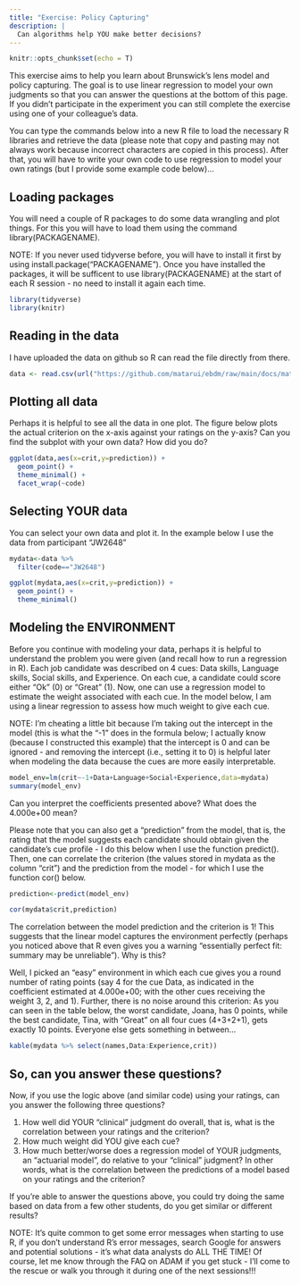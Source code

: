 ```yaml
---
title: "Exercise: Policy Capturing"
description: |
  Can algorithms help YOU make better decisions?
---
```


```r
knitr::opts_chunk$set(echo = T)
```

This exercise aims to help you learn about Brunswick's lens model and policy capturing. The goal is to use linear regression to model your own judgments so that you can answer the questions at the bottom of this page. If you didn't participate in the experiment you can still complete the exercise using one of your colleague's data. 

You can type the commands below into a new R file to load the necessary R libraries and retrieve the data (please note that copy and pasting may not always work because incorrect characters are copied in this process). After that, you will have to write your own code to use regression to model your own ratings (but I provide some example code below)...

## Loading packages
You will need a couple of R packages to do some data wrangling and plot things. For this you will have to load them using the command library(PACKAGENAME).  

NOTE: If you never used tidyverse before, you will have to install it first by using install.package("PACKAGENAME"). Once you have installed the packages, it will be sufficent to use library(PACKAGENAME) at the start of each R session - no need to install it again each time. 

```r
library(tidyverse)
library(knitr)
```

## Reading in the data

I have uploaded the data on github so R can read the file directly from there.

```r
data <- read.csv(url("https://github.com/matarui/ebdm/raw/main/docs/materials/data.csv"))
```

## Plotting all data
Perhaps it is helpful to see all the data in one plot. The figure below plots the actual criterion on the x-axis against your ratings on the y-axis? Can you find the subplot with your own data? How did you do?

```r
ggplot(data,aes(x=crit,y=prediction)) +
  geom_point() +
  theme_minimal() +
  facet_wrap(~code)
```

## Selecting YOUR data
You can select your own data and plot it. In the example below I use the data from participant "JW2648"

```r
mydata<-data %>% 
  filter(code=="JW2648") 

ggplot(mydata,aes(x=crit,y=prediction)) +
  geom_point() +
  theme_minimal()
```

##  Modeling the ENVIRONMENT 
Before you continue with modeling your data, perhaps it is helpful to understand the problem you were given (and recall how to run a regression in R). Each job candidate was described on 4 cues: Data skills, Language skills, Social skills, and Experience. On each cue, a candidate could score either "Ok" (0) or "Great" (1).
Now, one can use a regression model to estimate the weight associated with each cue. In the model below, I am using a linear regression to assess how much weight to give each cue. 

NOTE: I'm cheating a little bit because I'm taking out the intercept in the model (this is what the "-1" does in the formula below; I actually know (because I constructed this example) that the intercept is 0 and can be ignored - and removing the intercept (i.e., setting it to 0) is helpful later when modeling the data because the cues are more easily interpretable. 

```r
model_env=lm(crit~-1+Data+Language+Social+Experience,data=mydata)
summary(model_env)
```

Can you interpret the coefficients presented above? What does the 4.000e+00 mean?

Please note that you can also get a "prediction" from the model, that is, the rating that the model suggests each candidate should obtain given the candidate's cue profile - I do this below when I use the function predict(). Then, one can correlate the criterion (the values stored in mydata as the column "crit") and the prediction from the model - for which I use the function cor() below. 

```r

prediction<-predict(model_env)

cor(mydata$crit,prediction)
```

The correlation between the model prediction and the criterion is 1! This suggests that the linear model captures the environment perfectly (perhaps you noticed above that R even gives you a warning "essentially perfect fit: summary may be unreliable"). Why is this?

Well, I picked an "easy" environment in which each cue gives you a round number of rating points (say 4 for the cue Data, as indicated in the coefficient estimated at 4.000e+00; with the other cues receiving the weight 3, 2, and 1). Further, there is no noise around this criterion: As you can seen in the table below, the worst candidate, Joana, has 0 points, while the best candidate, Tina, with "Great" on all four cues (4+3+2+1), gets exactly 10 points. Everyone else gets something in between... 

```r
kable(mydata %>% select(names,Data:Experience,crit))
```

## So, can you answer these questions?
Now, if you use the logic above (and similar code) using your ratings, can you answer the following three questions?

1) How well did YOUR "clinical" judgment do overall, that is, what is the correlation between your ratings and the criterion?
2) How much weight did YOU give each cue?
3) How much better/worse does a regression model of YOUR judgments, an "actuarial model", do relative to your "clinical" judgment? In other words, what is the correlation between the predictions of a model based on your ratings and the criterion?

If you're able to answer the questions above, you could try doing the same based on data from a few other students, do you get similar or different results?

NOTE: It's quite common to get some error messages when starting to use R, if you don't understand R's error messages, search Google for answers and potential solutions - it's what data analysts do ALL THE TIME! Of course, let me know through the FAQ on ADAM if you get stuck - I'll come to the rescue or walk you through it during one of the next sessions!!!
